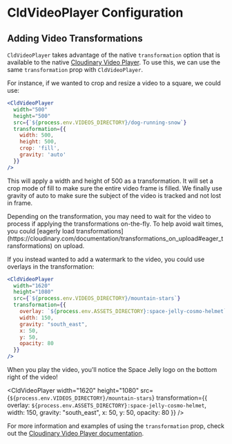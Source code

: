 


<Head>
  <title>CldVideoPlayer Transformations - Next Cloudinary</title>
  <meta name="og:title" content="CldVideoPlayer Transformations - Next Cloudinary" />
  <meta name="og:url" content={`https://next.cloudinary.dev/cldvideoplayer/transformations`} />
</Head>

<OgImage
  title="CldVideoPlayer Transformations"
  twitterTitle="CldVideoPlayer Transformations"
/>

# CldVideoPlayer Configuration

## Adding Video Transformations

`CldVideoPlayer` takes advantage of the native `transformation` option that is available to the native [Cloudinary Video Player](https://cloudinary.com/documentation/video_manipulation_and_delivery). To use this, we can use the same `transformation` prop with `CldVideoPlayer`.

For instance, if we wanted to crop and resize a video to a square, we could use:

```jsx
<CldVideoPlayer
  width="500"
  height="500"
  src={`${process.env.VIDEOS_DIRECTORY}/dog-running-snow`}
  transformation={{
    width: 500,
    height: 500,
    crop: 'fill',
    gravity: 'auto'
  }}
/>
```

This will apply a width and height of 500 as a transformation. It will set a crop mode of fill to make sure the entire video frame is filled. We finally use gravity of auto to make sure the subject of the video is tracked and not lost in frame.

<div style={{ maxWidth: 500, margin: '0 auto' }}>
  <CldVideoPlayer
    width="500"
    height="500"
    src={`${process.env.VIDEOS_DIRECTORY}/dog-running-snow`}
    transformation={{
      width: 500,
      height: 500,
      crop: 'fill',
      gravity: 'auto'
    }}
  />
</div>

<Callout emoji={false}>
  Depending on the transformation, you may need to wait for the video to process if applying the transformations on-the-fly. To help avoid wait times, you could [eagerly load transformations](https://cloudinary.com/documentation/transformations_on_upload#eager_transformations) on upload. 
</Callout>

If you instead wanted to add a watermark to the video, you could use overlays in the transformation:

```jsx
<CldVideoPlayer
  width="1620"
  height="1080"
  src={`${process.env.VIDEOS_DIRECTORY}/mountain-stars`}
  transformation={{
    overlay: `${process.env.ASSETS_DIRECTORY}:space-jelly-cosmo-helmet`,
    width: 150,
    gravity: "south_east",
    x: 50,
    y: 50,
    opacity: 80
  }}
/>
```

When you play the video, you'll notice the Space Jelly logo on the bottom right of the video!

<CldVideoPlayer
  width="1620"
  height="1080"
  src={`${process.env.VIDEOS_DIRECTORY}/mountain-stars`}
  transformation={{
    overlay: `${process.env.ASSETS_DIRECTORY}:space-jelly-cosmo-helmet`,
    width: 150,
    gravity: "south_east",
    x: 50,
    y: 50,
    opacity: 80
  }}
/>

For more information and examples of using the `transformation` prop, check out the [Cloudinary Video Player documentation](https://cloudinary.com/documentation/video_manipulation_and_delivery).